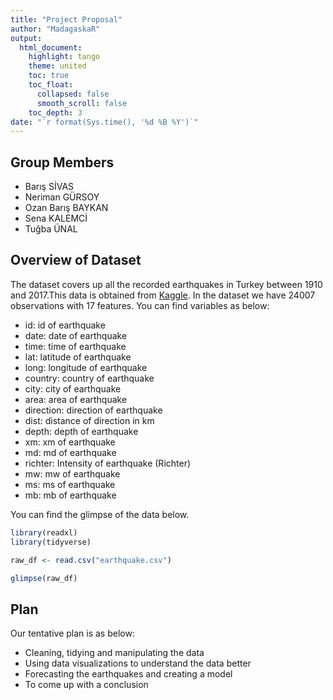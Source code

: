 ---
title: "Project Proposal"
author: "MadagaskaR"
output: 
  html_document:
    highlight: tango
    theme: united
    toc: true
    toc_float: 
      collapsed: false
      smooth_scroll: false
    toc_depth: 3
date: "`r format(Sys.time(), '%d %B %Y')`"
---

## Group Members

- Barış SİVAS
- Neriman GÜRSOY
- Ozan Barış BAYKAN
- Sena KALEMCİ
- Tuğba ÜNAL



## Overview of Dataset

The dataset covers up all the recorded earthquakes in Turkey between 1910 and 2017.This data is obtained from [Kaggle](https://www.kaggle.com/caganseval/earthquake). In the dataset we have 24007 observations with 17 features.
You can find variables as below:

- id: id of earthquake
- date: date of earthquake
- time: time of earthquake
- lat: latitude of earthquake
- long: longitude of earthquake
- country: country of earthquake
- city: city of earthquake
- area: area of earthquake
- direction: direction of earthquake
- dist: distance of direction in km
- depth: depth of earthquake
- xm: xm of earthquake
- md: md of earthquake
- richter: Intensity of earthquake (Richter)
- mw: mw of earthquake
- ms: ms of earthquake
- mb: mb of earthquake


You can find the glimpse of the data below.
```{r message=FALSE, warning=FALSE, paged.print=TRUE}

library(readxl)
library(tidyverse)

raw_df <- read.csv("earthquake.csv")

glimpse(raw_df)

```

## Plan

Our tentative plan is as below:

-	Cleaning, tidying and manipulating the data
-	Using data visualizations to understand the data better
-	Forecasting the earthquakes and creating a model
-	To come up with a conclusion

